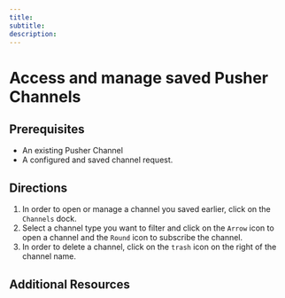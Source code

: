 ```yaml
--- 
title: 
subtitle: 
description: 
---
```


# Access and manage saved Pusher Channels

## Prerequisites

- An existing Pusher Channel
- A configured and saved channel request. 

## Directions

1. In order to open or manage a channel you saved earlier, click on the `Channels` dock. 
2. Select a channel type you want to filter and click on the `Arrow` icon to open a channel and the `Round` icon to subscribe the channel.
3. In order to delete a channel, click on the `trash` icon on the right of the channel name. 

## Additional Resources 

